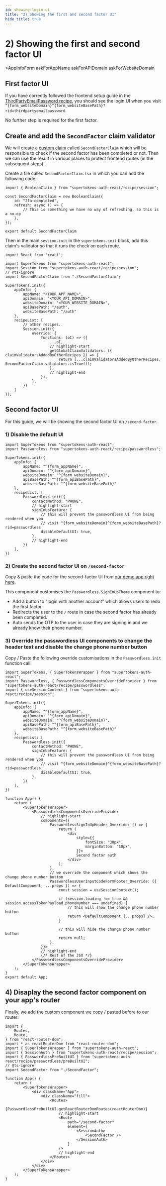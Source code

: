 ```yaml
---
id: showing-login-ui
title: "2) Showing the first and second factor UI"
hide_title: true
---
```



# 2) Showing the first and second factor UI

<Disclaimer />

<AppInfoForm
    askForAppName
    askForAPIDomain
    askForWebsiteDomain
>

## First factor UI

If you have correctly followed the frontend setup guide in the [ThirdPartyEmailPassword recipe](https://supertokens.com/docs/thirdpartyemailpassword/quick-setup/frontend), you should see the login UI when you visit `^{form_websiteDomain}^{form_websiteBasePath}?rid=thirdpartyemailpassword`. 

No further step is required for the first factor.

## Create and add the `SecondFactor` claim validator

We will create a [custom claim](https://supertokens.com/docs/session/common-customizations/sessions/claims/claim-validators) called `SecondFactorClaim` which will be responsible to check if the second factor has been completed or not. Then we can use the result in various places to protect frontend routes (in the subsequent steps).

Create a file called `SecondFactorClaim.tsx` in which you can add the following code:
```tsx
import { BooleanClaim } from "supertokens-auth-react/recipe/session";

const SecondFactorClaim = new BooleanClaim({
    id: "2fa-completed",
    refresh: async () => {
        // This is something we have no way of refreshing, so this is a no-op
    },
});

export default SecondFactorClaim
```

Then in the main `session.init` in the `supertokens.init` block, add this claim's validator so that it runs the check on each route.

```tsx
import React from 'react';

import SuperTokens from "supertokens-auth-react";
import Session from "supertokens-auth-react/recipe/session";
// @ts-ignore
import SecondFactorClaim from "./SecondFactorClaim";

SuperTokens.init({
    appInfo: {
        appName: "<YOUR_APP_NAME>",
        apiDomain: "<YOUR_API_DOMAIN>",
        websiteDomain: "<YOUR_WEBSITE_DOMAIN>",
        apiBasePath: "/auth",
        websiteBasePath: "/auth"
    },
    recipeList: [
        // other recipes..
        Session.init({
            override: {
                functions: (oI) => ({
                    ...oI,
                    // highlight-start
                    getGlobalClaimValidators: ({ claimValidatorsAddedByOtherRecipes }) => {
                        return [...claimValidatorsAddedByOtherRecipes, SecondFactorClaim.validators.isTrue()];
                    },
                    // highlight-end
                }),
            },
        })
    ]
});
```

## Second factor UI

For this guide, we will be showing the second factor UI on `/second-factor`.

### 1) Disable the default UI
```tsx
import SuperTokens from "supertokens-auth-react";
import Passwordless from "supertokens-auth-react/recipe/passwordless";

SuperTokens.init({
    appInfo: {
        appName: "^{form_appName}",
        apiDomain: "^{form_apiDomain}",
        websiteDomain: "^{form_websiteDomain}",
        apiBasePath: "^{form_apiBasePath}",
        websiteBasePath: "^{form_websiteBasePath}"
    },
    recipeList: [
        Passwordless.init({
            contactMethod: "PHONE",
            // highlight-start
            signInUpFeature: {
                // this will prevent the passwordless UI from being rendered when you 
                // visit ^{form_websiteDomain}^{form_websiteBasePath}?rid=passwordless
                disableDefaultUI: true,
            },
            // highlight-end
        })
    ],
})
```

### 2) Create the second factor UI on `/second-factor`

Copy & paste the code for the second-factor UI from [our demo app right here](https://github.com/supertokens/supertokens-auth-react/blob/master/examples/with-thirdpartyemailpassword-2fa-passwordless/src/SecondFactor/index.tsx).

This component customises the `Passwordless.SignInUpTheme` component to:
- Add a button to "login with another account" which allows users to redo the first factor.
- Redirects the user to the `/` route in case the second factor has already been completed.
- Auto sends the OTP to the user in case they are signing in and we already know their phone number. 

### 3) Override the passwordless UI components to change the header text and disable the change phone number button

Copy / Paste the following override customisations in the `Passwordless.init` function call:

```tsx
import SuperTokens, { SuperTokensWrapper } from "supertokens-auth-react";
import Passwordless, { PasswordlessComponentsOverrideProvider } from "supertokens-auth-react/recipe/passwordless";
import { useSessionContext } from "supertokens-auth-react/recipe/session";

SuperTokens.init({
    appInfo: {
        appName: "^{form_appName}",
        apiDomain: "^{form_apiDomain}",
        websiteDomain: "^{form_websiteDomain}",
        apiBasePath: "^{form_apiBasePath}",
        websiteBasePath: "^{form_websiteBasePath}"
    },
    recipeList: [
        Passwordless.init({
            contactMethod: "PHONE",
            signInUpFeature: {
                // this will prevent the passwordless UI from being rendered when you 
                // visit ^{form_websiteDomain}^{form_websiteBasePath}?rid=passwordless
                disableDefaultUI: true,
            },
        })
    ],
})

function App() {
    return (
        <SuperTokensWrapper>
            <PasswordlessComponentsOverrideProvider
                // highlight-start
                components={{
                    PasswordlessSignInUpHeader_Override: () => {
                        return (
                            <div
                                style={{
                                    fontSize: "30px",
                                    marginBottom: "10px",
                                }}>
                                Second factor auth
                            </div>
                        );
                    },
                    // we override the component which shows the change phone number button
                    PasswordlessUserInputCodeFormFooter_Override: ({ DefaultComponent, ...props }) => {
                        const session = useSessionContext();

                        if (session.loading !== true && session.accessTokenPayload.phoneNumber === undefined) {
                            // this will show the change phone number button
                            return <DefaultComponent {...props} />;
                        }

                        // this will hide the change phone number button
                        return null;
                    },
                }}>
                // highlight-end
                {/* Rest of the JSX */}
            </PasswordlessComponentsOverrideProvider>
        </SuperTokensWrapper>
    );
}
export default App;
```

</AppInfoForm>

## 4) Disaplay the second factor component on your app's router

Finally, we add the custom component we copy / pasted before to our router:

```tsx
import {
    Routes,
    Route,
} from "react-router-dom";
import * as reactRouterDom from "react-router-dom";
import { SuperTokensWrapper } from "supertokens-auth-react";
import { SessionAuth } from "supertokens-auth-react/recipe/session";
import { PasswordlessPreBuiltUI } from "supertokens-auth-react/recipe/passwordless/preBuiltUI";
// @ts-ignore
import SecondFactor from "./SecondFactor";

function App() {
    return (
        <SuperTokensWrapper>
            <div className="App">
                <div className="fill">
                    <Routes>
                        {PasswordlessPreBuiltUI.getReactRouterDomRoutes(reactRouterDom)}
                        // highlight-start
                        <Route
                            path="/second-factor"
                            element={
                                <SessionAuth>
                                    <SecondFactor />
                                </SessionAuth>
                            }
                        />
                        // highlight-end
                    </Routes>
                </div>
            </div>
        </SuperTokensWrapper>
    );
}
```


